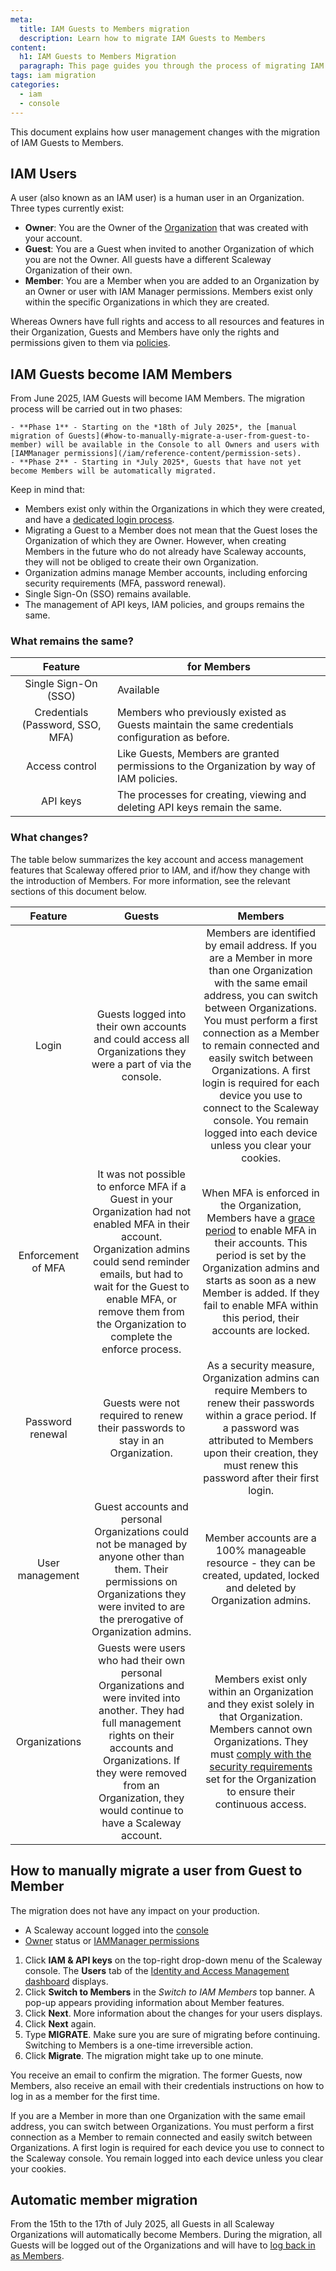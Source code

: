 ```yaml
---
meta:
  title: IAM Guests to Members migration
  description: Learn how to migrate IAM Guests to Members
content:
  h1: IAM Guests to Members Migration
  paragraph: This page guides you through the process of migrating IAM Guests to Members
tags: iam migration
categories:
  - iam
  - console
---
```


This document explains how user management changes with the migration of IAM Guests to Members.

## IAM Users

A user (also known as an IAM user) is a human user in an Organization. Three types currently exist:

- **Owner**: You are the Owner of the [Organization](#organization) that was created with your account.
- **Guest**: You are a Guest when invited to another Organization of which you are not the Owner. All guests have a different Scaleway Organization of their own.
- **Member**: You are a Member when you are added to an Organization by an Owner or user with IAM Manager permissions. Members exist only within the specific Organizations in which they are created.

Whereas Owners have full rights and access to all resources and features in their Organization, Guests and Members have only the rights and permissions given to them via [policies](#policy).

## IAM Guests become IAM Members

From June 2025, IAM Guests will become IAM Members. The migration process will be carried out in two phases:

    - **Phase 1** - Starting on the *18th of July 2025*, the [manual migration of Guests](#how-to-manually-migrate-a-user-from-guest-to-member) will be available in the Console to all Owners and users with [IAMManager permissions](/iam/reference-content/permission-sets).
    - **Phase 2** - Starting in *July 2025*, Guests that have not yet become Members will be automatically migrated.

Keep in mind that:

- Members exist only within the Organizations in which they were created, and have a [dedicated login process](/iam/how-to/log-in-as-a-member).
- Migrating a Guest to a Member does not mean that the Guest loses the Organization of which they are Owner. However, when creating Members in the future who do not already have Scaleway accounts, they will not be obliged to create their own Organization.
- Organization admins manage Member accounts, including enforcing security requirements (MFA, password renewal).
- Single Sign-On (SSO) remains available.
- The management of API keys, IAM policies, and groups remains the same.

### What remains the same?

| Feature | for Members |
|:--------:|----------|
| Single Sign-On (SSO) | Available |
| Credentials (Password, SSO, MFA) |   Members who previously existed as Guests maintain the same credentials configuration as before. |
| Access control |   Like Guests, Members are granted permissions to the Organization by way of IAM policies.  |
| API keys |  The processes for creating, viewing and deleting API keys remain the same.  |

### What changes?

The table below summarizes the key account and access management features that Scaleway offered prior to IAM, and if/how they change with the introduction of Members. For more information, see the relevant sections of this document below.

| Feature | Guests | Members |
|:--------:|:---------:|:---------:|
| Login | Guests logged into their own accounts and could access all Organizations they were a part of via the console. | Members are identified by email address. If you are a Member in more than one Organization with the same email address, you can switch between Organizations. You must perform a first connection as a Member to remain connected and easily switch between Organizations. A first login is required for each device you use to connect to the Scaleway console. You remain logged into each device unless you clear your cookies. |
| Enforcement of MFA | It was not possible to enforce MFA if a Guest in your Organization had not enabled MFA in their account. Organization admins could send reminder emails, but had to wait for the Guest to enable MFA, or remove them from the Organization to complete the enforce process. | When MFA is enforced in the Organization, Members have a [grace period](iam/concepts/#grace-period) to enable MFA in their accounts. This period is set by the Organization admins and starts as soon as a new Member is added. If they fail to enable MFA within this period, their accounts are locked. |
| Password renewal | Guests were not required to renew their passwords to stay in an Organization. | As a security measure, Organization admins can require Members to renew their passwords within a grace period. If a password was attributed to Members upon their creation, they must renew this password after their first login. |
| User management | Guest accounts and personal Organizations could not be managed by anyone other than them. Their permissions on Organizations they were invited to are the prerogative of Organization admins. | Member accounts are a 100% manageable resource - they can be created, updated, locked and deleted by Organization admins. |
| Organizations | Guests were users who had their own personal Organizations and were invited into another. They had full management rights on their accounts and Organizations. If they were removed from an Organization, they would continue to have a Scaleway account. |   Members exist only within an Organization and they exist solely in that Organization. Members cannot own Organizations. They must [comply with the security requirements](/iam/how-to/comply-with-sec-requirements-member) set for the Organization to ensure their continuous access.  |

## How to manually migrate a user from Guest to Member

<Message type="important">
  The migration does not have any impact on your production.
</Message>

<Macro id="requirements" />

- A Scaleway account logged into the [console](https://console.scaleway.com)
- [Owner](/iam/concepts/#owner) status or [IAMManager permissions](/iam/concepts/#permission)

1. Click **IAM & API keys** on the top-right drop-down menu of the Scaleway console. The **Users** tab of the [Identity and Access Management dashboard](https://console.scaleway.com/iam/users) displays.
2. Click **Switch to Members** in the *Switch to IAM Members* top banner. A pop-up appears providing information about Member features.
3. Click **Next**. More information about the changes for your users displays.
4. Click **Next** again.
5. Type **MIGRATE**.
    <Message type="important">
      Make sure you are sure of migrating before continuing. Switching to Members is a one-time irreversible action.
    </Message>
6. Click **Migrate**.
    <Message type="note">
      The migration might take up to one minute.
    </Message>

You receive an email to confirm the migration. The former Guests, now Members, also receive an email with their credentials instructions on how to log in as a member for the first time.

<Message type="important">
  If you are a Member in more than one Organization with the same email address, you can switch between Organizations. You must perform a first connection as a Member to remain connected and easily switch between Organizations. A first login is required for each device you use to connect to the Scaleway console. You remain logged into each device unless you clear your cookies.
</Message>

## Automatic member migration

From the 15th to the 17th of July 2025, all Guests in all Scaleway Organizations will automatically become Members. During the migration, all Guests will be logged out of the Organizations and will have to [log back in as Members](/pages/iam/how-to/log-in-as-a-member).